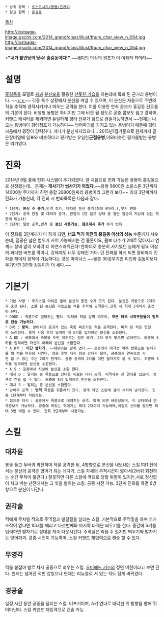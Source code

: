  * 상위 항목 : [[로스트사가/용병/근거리]]
 * 참고 항목 : [[홍길동]]

[[목차]]

http://lostsaga-image.gscdn.com/2014_grand/class/illust/thum_char_view_n_064.jpg
http://lostsaga-image.gscdn.com/2014_grand/class/illust/thum_char_view_o_064.jpg

>'''"내가 활빈당의 당수! 홍길동이다!"'''
~~[[세미]]의 의상의 원조가 이 여캐라 카더라~~

= 설명 =
[[홍길동]]을 모델로 [[봉]]과 [[분신]]술을 활용한 [[카즈(죠죠의 기묘한 모험)|산뜻한 기습]]을 하는데에 특화 된 근거리 용병이다. ~~[[손오공(로스트사가)|ㅠㅠ]]~~ 각종 특수 상황에서 분신을 꺼낼 수 있으며, 이 분신은 자동으로 주변의 적을 추적해 경직시키거나 띄우는 공격을 한다. 이를 이용한 연속 콤보가 홍길동 컨트롤의 기본이 된다. 비행형 용병은 아니지만 그에 비견 될 정도로 공중 콤보도 쉽고 강하며, 커맨드 캐릭터를 제외하면 유일하게 평타 전부가 점프로 캔슬가능하면서 ~~현재는 나오는 용병마다 평타점프가 가능하다~~ 방어파괴를 가지고 있는 용병이기 때문에 평타싸움에서 굉장이 강력하다. 게다가 분신까지있으니...
2015년1월기준으로 현재까지 같은장비일때 일표와 비슷하다고 평가받는 유일한'''근접용병''',이와비슷한 평가를받는 용병은 리가있다.

= 진화 =
2014년 9월 중에 진화 시스템이 추가되었다. 맨 처음으로 진화 가능한 용병이 홍길동으로 선정됐는데... 문제는 '''개사기가 씹사기가 되었다.'''~~용병 9800원 소울스톤 3단까지 14000원 무기까지 하면 총합 29800원짜리 용병이라 그런가 보다~~ 최대 3단계까지 진화가 가능한데, 각 진화 시 변화목록은 다음과 같다.

 * 1단계: '''분신 수 증가''',반격 추가, 대차륜 분신 증가(최대 6마리.),무기 변화
 * 2단계: 공격 판정 및 대미지 증가, 판정이 1단 점프 상태 중 일반 점공이 지상에 있는 적한테 맞는다!
 * 3단계: 일반 공격,반격 중 '''분신 사용가능''', '''점프대시 추가''' 무기 변화 
이 진화를 3단계까지 다 하게 되면, '''너프 먹기 이전의 홍길동 이상의 성능''' 수준까지 치솟는데, 점공은 넓은 범위가 커버 가능해지는 건 물론이요, 콤보 타수가 2배로 많아지고 연계도 장비 없이 오히려 더 자연스러워진다! 한마디로 충분히 사기였던 놈에게 필요 이상의 과다한 버프를 먹이니, 강해져도 너무 강해진 거다. 단 진화를 하게 되면 장비까지 진화를 해야지 장착이 가능하다는 것은 마이너스.~~물론 30강무기인 미진화 길동이보다 무기안낀 3진화 길동이가 더 세다.~~

= 기본기 =
 * 기본 사양 : 무기스킬 아이콘 옆에 분신의 충전 수가 표기 된다. 분신은 자동으로 2개까지 충전 된다. 소환 된 분신은 자동으로 적을 추적해 공격한다.진화 시 최대 3개까지 충전이 된다.
 * DDDD : 죽봉으로 연타하는 평타. 막타에 적을 살짝 띄우며, '''모든 타격 시작부분들이 점프로 캔슬 가능하다.'''
 * D꾹 : '''붕익'''. 방어파괴 효과가 있는 죽봉 찌르기로 적을 공격한다. 피격 된 적은 천천히 쓰러진다. 붕익 사용 후의 딜레이 때 S키를 입력하면 분신을 소환한다.
 * A DD : 공중에서 죽봉을 두번 휘두르는 점프 공격. 2타 모두 맞으면 넘어진다. 도중에 S키를 입력하면 자신의 아래에 분신을 소환한다.
 * A D꾹 : '''이단 옆차기'''. ~~[[태권무도가|태무]]와는 관계 없다.~~ 공중에서 대각선 아래 방향으로 발차기를 해 적을 바운딩 시킨다. 성공 후엔 다시 점프 상태가 되며, 공중에서 연속으로 시전 할 수 있는 수는 2회가 한계다. 공중 공격의 2타를 이단 옆차기로 쓸 수 있다. 도중에 S키를 입력하면 분신을 소환한다.
 * A S : 공중에서 지상에 분신을 소환 한다.
 * 대시 D : 달리는 중 죽봉으로 상대를 찌르는 대시 공격. 피격자는 긴 경직을 입으며, 점프로 캔슬 할 수 있다. 도중에 S키 입력으로 분신을 소환한다.
 * 대시 S : 달리는 중 분신을 소환한다.
 * 방어후 공격 : '''반격''' 죽봉을 휘둘러서 친다. 맞게 되면 스턴에 걸려 서서히 넘어진다. 진화 1단계부터 적용가능.
 * 점프중 대시 : 공중에서 죽봉으로 내려치는 공격. 맞게 되면 바운딩되며, 이 상태에서 연계콤보가 가능하다. 공중에 떠있는 적에게는 최대 2대까지 가능하며,이걸로 선타를 잡으면 최대 3번 먹일 수 있다. 진화 3단계부터 사용가능.

= 스킬 =
== 대차륜 ==
봉을 들고 두바퀴 회전하며 적을 공격한 뒤, 4방향으로 분신을 내보내는 스킬.1대1 전에서는 분신의 공격은 방어가 되는 데다가, 스킬 자체의 무적시간이 짧아서(2바퀴 회전하는 순간 무적이 풀린다.) 잘못하면 다른 스킬에 역으로 당할 위험이 있지만,서로 정신없이 치고 박는 난전에서는 그 빛을 발하는 스킬. 공중 시전 가능.
3단계 진화를 하면 6방향으로 분신이 나간다.

== 권각술 ==
적에게 무차별 적으로 주먹질과 발길질을 날리는 스킬. 기본적으로 주먹질을 하며 추가 조작이 없다면 10대를 때리고 다섯번째와 마지막 타격은 띄우기를 한다. 중간에 S키를 입력하면 발차기로 상대를 저속 다운시킨다. 주먹질은 막을 수 있지만 띄우기와 발차기는 방어파괴. 공중 시전이 가능하며, 스킬 커맨드 재입력으로 캔슬 할 수 있다.

== 무영각 ==
적을 붙잡아 발로 차서 공중으로 띄우는 스킬. [[메이(로스트사가)|오버헤드 키스]]의 정면 버전이라고 보면 된다. 원래는 넘어진 적만 잡았으나 현재는 리뉴얼로 서 있는 적도 잡게 바뀌었다.

== 경공술 ==
일정 시간 동안 공중을 달리는 스킬. 버프기이며, A키 연타로 대각선 위 방향을 향해 뛰어다닌다. 스킬 커맨드 재입력으로 캔슬 가능.
